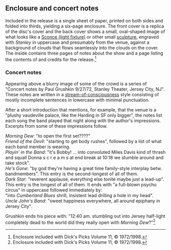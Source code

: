 
==Enclosure and concert notes==

Included in the release is a single sheet of paper, printed on both sides and folded into thirds, yielding a six-page enclosure.  The front cover is a replica of the disc's cover and the back cover shows a small, oval-shaped image of what looks like a [[Sconce (light fixture)]] or other small [[sculpture]], engraved with ''Stanley'' in uppercase and presumably from the venue, against a background of clouds that flows seamlessly into the clouds on the cover.  The inside contains three pages of notes about the show and a page listing the contents of and credits for the release.<ref>Enclosure included with Dick's Picks Volume 11, &copy; 1972/1998.</ref>

===Concert notes===

Appearing above a blurry image of some of the crowd is a series of "Concert notes by Paul Grushkin 9/27/72, Stanley Theater, Jersey City, NJ".  These notes are written in a [[Stream of consciousness|stream-of-consciousness]] style consisting of mostly incomplete sentences in lowercase with minimal punctuation.

After a short introduction that mentions, for example, that the venue is a "plushy vaudeville palace, like the Harding in SF only bigger", the notes list each song the band played that night along with the author's impressions.  Excerpts from some of these impressions follow.

''Morning Dew'': "to open the first set????"<br />
''Friend of the Devil'': "starting to get body rushes", followed by a list of what each band member is wearing.<br />
''Playin' in the Band'': "it's Bobby! ... into convoluted Miles Davis kind of thrash and squall Donna s c r e a m s at end break at 10:18 we stumble around and take stock".<br />
''He's Gone'': "by god they're having a great time family-style interplay betw. bandmembers".  This entry is the second-longest of all of them.<br />
''Dark Star'': "reverent applause, everything else tonite maybe just a lead-up".  This entry is the longest of all of them.  It ends with "a full-blown psycho circus" in uppercase followed immediately by:<br />
"into ''Cumberland Blues'' shrill, insistent lead drilling a hole in my head".<br />
''Uncle John's Band'': "sweet happiness everywhere, all around  epiphany in Jersey City".

Grushkin ends his piece with: "12:40 am. stumbling out into Jersey half-light completely dead to the world did they really open with ''Morning Dew''?"<ref>Enclosure included with Dick's Picks Volume 11, &copy; 1972/1998.</ref>

